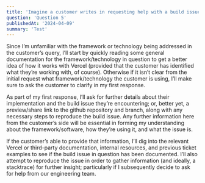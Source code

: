 ```yaml
---
title: 'Imagine a customer writes in requesting help with a build issue on a framework or technology that you've not seen before. How would you begin troubleshooting this and what questions would you ask the customer to understand the situation better?'
question: 'Question 5'
publishedAt: '2024-04-09'
summary: 'Test'
---
```


Since I’m unfamiliar with the framework or technology being addressed in the customer’s query, I’ll start by quickly reading some general documentation for the framework/technology in question to get a better idea of how it works with Vercel (provided that the customer has identified what they’re working with, of course). Otherwise if it isn’t clear from the initial request what framework/technology the customer is using, I’ll make sure to ask the customer to clarify in my first response.

As part of my first response, I’ll ask for further details about their implementation and the build issue they’re encountering; or, better yet, a preview/share link to the github repository and branch, along with any necessary steps to reproduce the build issue. Any further information here from the customer’s side will be essential in forming my understanding about the framework/software, how they’re using it, and what the issue is.

If the customer’s able to provide that information, I’ll dig into the relevant Vercel or third-party documentation, internal resources, and previous ticket examples to see if the build issue in question has been documented. I’ll also attempt to reproduce the issue in order to gather information (and ideally, a stacktrace) for further insight; particularly if I subsequently decide to ask for help from our engineering team.
